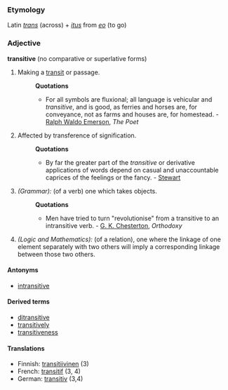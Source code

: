 ===Etymology===
Latin ''[[trans]]'' (across) + ''[[itus]]'' from ''[[eo]]'' (to go)

===Adjective===
'''transitive''' (no comparative or superlative forms)

#Making a [[transit]] or passage.
#:'''Quotations'''
#:*For all symbols are fluxional; all language is vehicular and ''transitive'', and is good, as ferries and horses are, for conveyance, not as farms and houses are, for homestead. - [[Ralph Waldo Emerson]], ''The Poet''
#Affected by transference of signification.
#:'''Quotations'''
#:*By far the greater part of the ''transitive'' or derivative applications of words depend on casual and unaccountable caprices of the feelings or the fancy. - [[Stewart]] 
#''(Grammar):'' (of a verb) one which takes objects.
#:'''Quotations'''
#:*Men have tried to turn "revolutionise" from a transitive to an intransitive verb. - [[G. K. Chesterton]], ''Orthodoxy''
#''(Logic and Mathematics):'' (of a relation), one where the linkage of one element separately with two others will imply a corresponding linkage between those two others.

====Antonyms====
*[[intransitive]]

====Derived terms====
*[[ditransitive]]
*[[transitively]]
*[[transitiveness]]

====Translations====
*Finnish: [[transitiivinen]] (3)
*French: [[transitif]] (3, 4)
*German: [[transitiv]] (3,4)